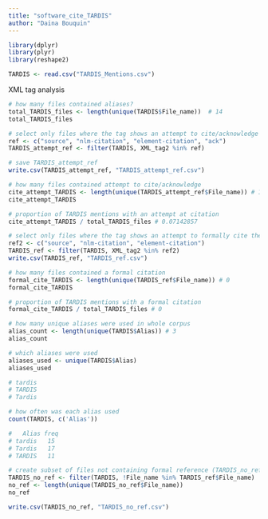 ```yaml
---
title: "software_cite_TARDIS"
author: "Daina Bouquin"
---
```


```r
library(dplyr)
library(plyr)
library(reshape2)

TARDIS <- read.csv("TARDIS_Mentions.csv")
```

XML tag analysis
```r
# how many files contained aliases?
total_TARDIS_files <- length(unique(TARDIS$File_name))  # 14
total_TARDIS_files

# select only files where the tag shows an attempt to cite/acknowledge (TARDIS_attempt_ref)
ref <- c("source", "nlm-citation", "element-citation", "ack")
TARDIS_attempt_ref <- filter(TARDIS, XML_tag2 %in% ref)

# save TARDIS_attempt_ref
write.csv(TARDIS_attempt_ref, "TARDIS_attempt_ref.csv")

# how many files contained attempt to cite/acknowledge
cite_attempt_TARDIS <- length(unique(TARDIS_attempt_ref$File_name)) # 1
cite_attempt_TARDIS

# proportion of TARDIS mentions with an attempt at citation
cite_attempt_TARDIS / total_TARDIS_files # 0.07142857

# select only files where the tag shows an attempt to formally cite the software (TARDIS_ref)
ref2 <- c("source", "nlm-citation", "element-citation")
TARDIS_ref <- filter(TARDIS, XML_tag2 %in% ref2)
write.csv(TARDIS_ref, "TARDIS_ref.csv")

# how many files contained a formal citation
formal_cite_TARDIS <- length(unique(TARDIS_ref$File_name)) # 0
formal_cite_TARDIS

# proportion of TARDIS mentions with a formal citation
formal_cite_TARDIS / total_TARDIS_files # 0

# how many unique aliases were used in whole corpus
alias_count <- length(unique(TARDIS$Alias)) # 3
alias_count

# which aliases were used
aliases_used <- unique(TARDIS$Alias)
aliases_used

# tardis 
# TARDIS 
# Tardis

# how often was each alias used
count(TARDIS, c('Alias'))

#   Alias freq
# tardis   15
# Tardis   17
# TARDIS   11

# create subset of files not containing formal reference (TARDIS_no_ref)
TARDIS_no_ref <- filter(TARDIS, !File_name %in% TARDIS_ref$File_name)
no_ref <- length(unique(TARDIS_no_ref$File_name)) 
no_ref

write.csv(TARDIS_no_ref, "TARDIS_no_ref.csv")
```